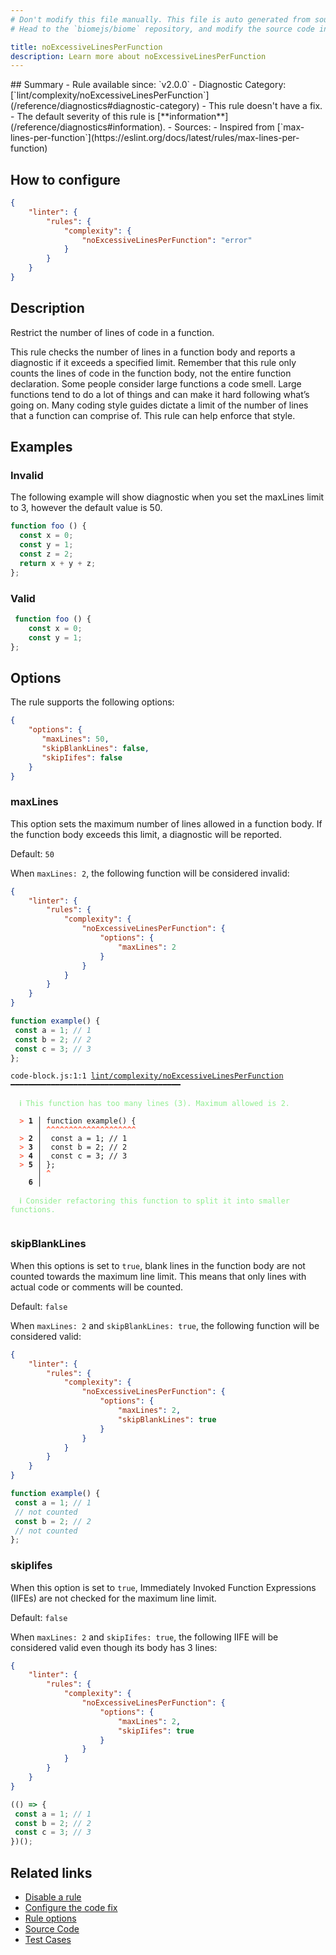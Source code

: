 ```yaml
---
# Don't modify this file manually. This file is auto generated from source, and you will lose your changes next time the website is built.
# Head to the `biomejs/biome` repository, and modify the source code in there.

title: noExcessiveLinesPerFunction
description: Learn more about noExcessiveLinesPerFunction
---
```


<Tabs>
<TabItem label="JavaScript (and super languages)" icon="seti:javascript">
## Summary
- Rule available since: `v2.0.0`
- Diagnostic Category: [`lint/complexity/noExcessiveLinesPerFunction`](/reference/diagnostics#diagnostic-category)
- This rule doesn't have a fix.
- The default severity of this rule is [**information**](/reference/diagnostics#information).
- Sources: 
  - Inspired from [`max-lines-per-function`](https://eslint.org/docs/latest/rules/max-lines-per-function)

## How to configure
```json title="biome.json"
{
	"linter": {
		"rules": {
			"complexity": {
				"noExcessiveLinesPerFunction": "error"
			}
		}
	}
}

```
## Description
Restrict the number of lines of code in a function.

This rule checks the number of lines in a function body and reports a diagnostic if it exceeds a specified limit. Remember that this rule only counts the lines of code in the function body, not the entire function declaration.
Some people consider large functions a code smell. Large functions tend to do a lot of things and can make it hard following what’s going on. Many coding style guides dictate a limit of the number of lines that a function can comprise of. This rule can help enforce that style.

## Examples

### Invalid

The following example will show diagnostic when you set the maxLines limit to 3, however the default value is 50.

```js
function foo () {
  const x = 0;
  const y = 1;
  const z = 2;
  return x + y + z;
};
```

### Valid

```js
 function foo () {
    const x = 0;
    const y = 1;
};
```

## Options

The rule supports the following options:

```json
{
    "options": {
       "maxLines": 50,
       "skipBlankLines": false,
       "skipIifes": false
    }
}
```

### maxLines

This option sets the maximum number of lines allowed in a function body.
If the function body exceeds this limit, a diagnostic will be reported.

Default: `50`

When `maxLines: 2`, the following function will be considered invalid:

```json title='biome.json'
{
	"linter": {
		"rules": {
			"complexity": {
				"noExcessiveLinesPerFunction": {
					"options": {
						"maxLines": 2
					}
				}
			}
		}
	}
}

```

```js
function example() {
 const a = 1; // 1
 const b = 2; // 2
 const c = 3; // 3
};
```

<pre class="language-text"><code class="language-text">code-block.js:1:1 <a href="https://biomejs.dev/linter/rules/no-excessive-lines-per-function">lint/complexity/noExcessiveLinesPerFunction</a> ━━━━━━━━━━━━━━━━━━━━━━━━━━━━━━━━━━━━━━<br /><br />  <strong><span style="color: lightgreen;">ℹ</span></strong> <span style="color: lightgreen;">This function has too many lines (3). Maximum allowed is 2.</span><br />  <br />  <strong><span style="color: Tomato;">&gt;</span></strong> <strong>1 │ </strong>function example() &#123;<br />   <strong>   │ </strong><strong><span style="color: Tomato;">^</span></strong><strong><span style="color: Tomato;">^</span></strong><strong><span style="color: Tomato;">^</span></strong><strong><span style="color: Tomato;">^</span></strong><strong><span style="color: Tomato;">^</span></strong><strong><span style="color: Tomato;">^</span></strong><strong><span style="color: Tomato;">^</span></strong><strong><span style="color: Tomato;">^</span></strong><strong><span style="color: Tomato;">^</span></strong><strong><span style="color: Tomato;">^</span></strong><strong><span style="color: Tomato;">^</span></strong><strong><span style="color: Tomato;">^</span></strong><strong><span style="color: Tomato;">^</span></strong><strong><span style="color: Tomato;">^</span></strong><strong><span style="color: Tomato;">^</span></strong><strong><span style="color: Tomato;">^</span></strong><strong><span style="color: Tomato;">^</span></strong><strong><span style="color: Tomato;">^</span></strong><strong><span style="color: Tomato;">^</span></strong><strong><span style="color: Tomato;">^</span></strong><br />  <strong><span style="color: Tomato;">&gt;</span></strong> <strong>2 │ </strong> const a = 1; // 1<br />  <strong><span style="color: Tomato;">&gt;</span></strong> <strong>3 │ </strong> const b = 2; // 2<br />  <strong><span style="color: Tomato;">&gt;</span></strong> <strong>4 │ </strong> const c = 3; // 3<br />  <strong><span style="color: Tomato;">&gt;</span></strong> <strong>5 │ </strong>&#125;;<br />   <strong>   │ </strong><strong><span style="color: Tomato;">^</span></strong><br />    <strong>6 │ </strong><br />  <br />  <strong><span style="color: lightgreen;">ℹ</span></strong> <span style="color: lightgreen;">Consider refactoring this function to split it into smaller functions.</span><br />  <br /></code></pre>

### skipBlankLines

When this options is set to `true`, blank lines in the function body are not counted towards the maximum line limit.
This means that only lines with actual code or comments will be counted.

Default: `false`

When `maxLines: 2` and `skipBlankLines: true`, the following function will be considered valid:

```json title='biome.json'
{
	"linter": {
		"rules": {
			"complexity": {
				"noExcessiveLinesPerFunction": {
					"options": {
						"maxLines": 2,
						"skipBlankLines": true
					}
				}
			}
		}
	}
}

```

```js
function example() {
 const a = 1; // 1
 // not counted
 const b = 2; // 2
 // not counted
};
```

### skipIifes

When this option is set to `true`, Immediately Invoked Function Expressions (IIFEs) are not checked for the maximum line limit.

Default: `false`

When `maxLines: 2` and `skipIifes: true`, the following IIFE will be considered valid even though its body has 3 lines:

```json title='biome.json'
{
	"linter": {
		"rules": {
			"complexity": {
				"noExcessiveLinesPerFunction": {
					"options": {
						"maxLines": 2,
						"skipIifes": true
					}
				}
			}
		}
	}
}

```

```js
(() => {
 const a = 1; // 1
 const b = 2; // 2
 const c = 3; // 3
})();
```

## Related links

- [Disable a rule](/linter/#disable-a-rule)
- [Configure the code fix](/linter#configure-the-code-fix)
- [Rule options](/linter/#rule-options)
- [Source Code](https://github.com/biomejs/biome/blob/main/crates/biome_js_analyze/src/lint/complexity/no_excessive_lines_per_function.rs)
- [Test Cases](https://github.com/biomejs/biome/blob/main/crates/biome_js_analyze/tests/specs/complexity/noExcessiveLinesPerFunction)

</TabItem>
</Tabs>

